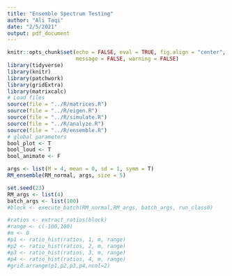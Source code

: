```yaml
---
title: "Ensemble Spectrum Testing"
author: "Ali Taqi"
date: "2/5/2021"
output: pdf_document
---
```


```r
knitr::opts_chunk$set(echo = FALSE, eval = TRUE, fig.align = "center", 
                      message = FALSE, warning = FALSE)
library(tidyverse)
library(knitr)
library(patchwork)
library(gridExtra)
library(matrixcalc)
# Load files
source(file = "../R/matrices.R")
source(file = "../R/eigen.R")
source(file = "../R/simulate.R")
source(file = "../R/analyze.R")
source(file = "../R/ensemble.R")
# global parameters
bool_plot <- T
bool_loud <- T
bool_animate <- F
```

```r
args <- list(M = 4, mean = 0, sd = 1, symm = T)
RM_ensemble(RM_normal, args, size = 5)
```


```r
set.seed(23)
RM_args <- list(4)
batch_args <- list(100)
#block <- execute_batch(RM_normal,RM_args, batch_args, run_class0)
```


```r
#ratios <- extract_ratios(block)
#range <- c(-100,100)
#m <- 0 
#p1 <- ratio_hist(ratios, 1, m, range)
#p2 <- ratio_hist(ratios, 2, m, range)
#p3 <- ratio_hist(ratios, 3, m, range)
#p4 <- ratio_hist(ratios, 4, m, range)
#grid.arrange(p1,p2,p3,p4,ncol=2)
```